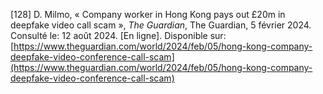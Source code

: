 \[128\]	D. Milmo, « Company worker in Hong Kong pays out £20m in deepfake video call scam », *The Guardian*, The Guardian, 5 février 2024\. Consulté le: 12 août 2024\. \[En ligne\]. Disponible sur: [https://www.theguardian.com/world/2024/feb/05/hong-kong-company-deepfake-video-conference-call-scam](https://www.theguardian.com/world/2024/feb/05/hong-kong-company-deepfake-video-conference-call-scam)